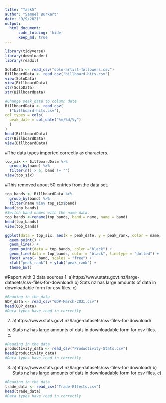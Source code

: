 ```yaml
---
title: "Task5"
author: "Samuel Burkart"
date: "9/9/2021"
output: 
  html_document:
      code_folding: 'hide'
      keep_md: true
---
```


```r
library(tidyverse)
library(downloader)
library(readxl)
```

```r
SoloData <- read_csv("solo-artist-followers.csv")
BillboardData <- read_csv("billboard-hits.csv")
view(SoloData)
view(BillboardData)
str(SoloData)
str(BillboardData)

#Change peak_date to column date
BillboardData <- read_csv(
  ("billboard-hits.csv"),
col_types = cols(
  peak_date = col_date("%m/%d/%y")
  )
)
head(BillboardData)
str(BillboardData)
view(BillboardData)
```
#The data types imported correctly as characters.

```r
top_six <- BillboardData %>%
  group_by(name) %>%
  filter(n() > 6, band != "")
view(top_six)
```
#This removed about 50 entries from the data set.

```r
top_bands <- BillboardData %>%
  group_by(band) %>%
  filter(name %in% top_six$band)
head(top_bands)
#Switch band names with the name data.
top_bands <-rename(top_bands, band = name, name = band)
head(top_bands)
view(top_bands)
```


```r
ggplot(data = top_six, aes(x = peak_date, y = peak_rank, color = name, group = name)) +
  geom_point() +
  geom_line() +
  geom_point(data = top_bands, color ="black") +
  geom_line(data = top_bands, color = "black", linetype = "dotted") +
  facet_wrap(~ band, scales = "free") +
  xlab("peak_rank") + ylab("peak_rank") +
  theme_bw() 

```
#Report with 3 data sources
1. a)https://www.stats.govt.nz/large-datasets/csv-files-for-download/
  b) Stats nz has large amounts of data in downloadable form for csv files.
  c) 
```r
#Reading in the data
GDP_data <- read_csv("GDP-March-2021.csv")
head(GDP_data)
#Data types have read in correctly
```
2. a)https://www.stats.govt.nz/large-datasets/csv-files-for-download/
  b) Stats nz has large amounts of data in downloadable form for csv files.
  c)
```r
#Reading in the data
productivity_data <- read_csv("Productivity-Stats.csv")
head(productivity_data)
#Data types have read in correctly
```
  3. a)https://www.stats.govt.nz/large-datasets/csv-files-for-download/
    b) Stats nz has large amounts of data in downloadable form for csv files.
    c)
```r
#Reading in the data
trade_data <- read_csv("Trade-Effects.csv")
head(trade_data)
#Data types have read in correctly
```
    
  


